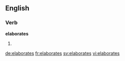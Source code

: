 
==English==

===Verb===
'''elaborates'''

# {{third-person singular of|elaborate}}

[[de:elaborates]]
[[fr:elaborates]]
[[sv:elaborates]]
[[vi:elaborates]]